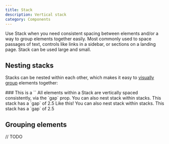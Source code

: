 ```yaml
---
title: Stack
description: Vertical stack
category: Components
---
```



Use Stack when you need consistent spacing between elements and/or a way to group elements together easily. Most commonly used to space passages of text, controls like links in a sidebar, or sections on a landing page. Stack can be used large and small.

## Nesting stacks

Stacks can be nested within each other, which makes it easy to [visually group](https://lawsofux.com/law-of-proximity/) elements together:

<Stack>
  <Box>
    ### This is a `<Stack>`
  </Box>
  <Box>
    All elements within a Stack are vertically spaced consistently, via the `gap` prop.
  </Box>
  <Stack gap={2.5}>
    <Box>
      You can also nest stack within stacks. This stack has a `gap` of 2.5
    </Box>
    <Box>
      Like this!
    </Box>
    You can also nest stack within stacks. This stack has a `gap` of 2.5
  </Stack>
</Stack>

## Grouping elements

// TODO
